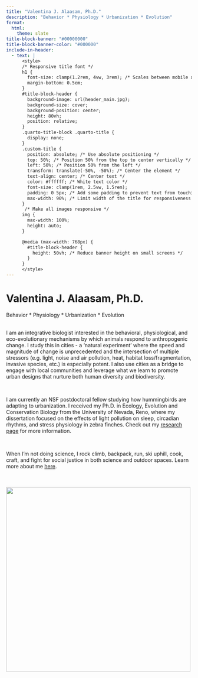 ```yaml
---
title: "Valentina J. Alaasam, Ph.D."
description: "Behavior * Physiology * Urbanization * Evolution"
format:
  html:
    theme: slate
title-block-banner: "#00000000"
title-block-banner-color: "#000000"
include-in-header:
  - text: |
      <style>
      /* Responsive title font */
      h1 {
        font-size: clamp(1.2rem, 4vw, 3rem); /* Scales between mobile and large screen */
        margin-bottom: 0.5em;
      }
      #title-block-header {
        background-image: url(header_main.jpg);
        background-size: cover;
        background-position: center;
        height: 80vh;
        position: relative;   
      }
      .quarto-title-block .quarto-title {
        display: none;
      }
      .custom-title {
        position: absolute; /* Use absolute positioning */
        top: 50%; /* Position 50% from the top to center vertically */
        left: 50%; /* Position 50% from the left */
        transform: translate(-50%, -50%); /* Center the element */
        text-align: center; /* Center text */
        color: #ffffff; /* White text color */
        font-size: clamp(1rem, 2.5vw, 1.5rem);
        padding: 0 5px; /* Add some padding to prevent text from touching the edges */
        max-width: 90%; /* Limit width of the title for responsiveness */
      }
       /* Make all images responsive */
      img {
        max-width: 100%;
        height: auto;
      }

      @media (max-width: 768px) {
        #title-block-header {
          height: 50vh; /* Reduce banner height on small screens */
        }
      }
      </style>
---
```


::: custom-title
<h1><strong>Valentina J. Alaasam, Ph.D.</strong></h1>

<p>Behavior \* Physiology \* Urbanization \* Evolution</p>
:::

::: column-page
::: {layout="[ [1,1]]"}
::: left
\
I am an integrative biologist interested in the behavioral, physiological, and eco-evolutionary mechanisms by which animals respond to anthropogenic change. I study this in cities - a 'natural experiment' where the speed and magnitude of change is unprecedented and the intersection of multiple stressors (e.g. light, noise and air pollution, heat, habitat loss/fragmentation, invasive species, etc.) is especially potent. I also use cities as a bridge to engage with local communities and leverage what we learn to promote urban designs that nurture both human diversity and biodiversity.

\

I am currently an NSF postdoctoral fellow studying how hummingbirds are adapting to urbanization. I received my Ph.D. in Ecology, Evolution and Conservation Biology from the University of Nevada, Reno, where my dissertation focused on the effects of light pollution on sleep, circadian rhythms, and stress physiology in zebra finches. Check out my [research page](https://valaasam.github.io/research.html) for more information.

\

When I'm not doing science, I rock climb, backpack, run, ski uphill, cook, craft, and fight for social justice in both science and outdoor spaces. Learn more about me [here](https://valaasam.github.io/about.html).
:::

::: right
\
\
![](Val_main.JPG){width="500"}
:::
:::
:::
